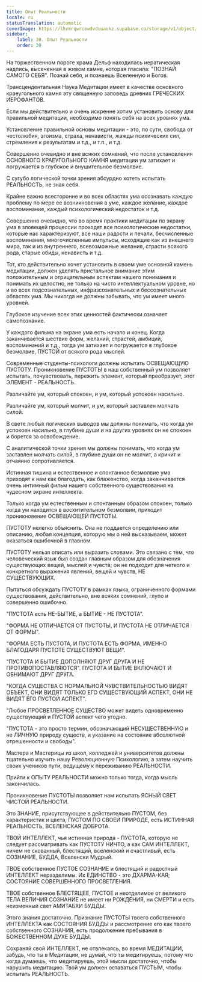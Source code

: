 ```yaml
---
title: Опыт Реальности
locale: ru
statusTranslation: automatic
coverImage: https://lhvmrqwrcowdvduuaukz.supabase.co/storage/v1/object/public/strapi-uploads/small_cover-educacion-fundamental.webp-2d51a7828a2b1309555be27f7e2a61a0.webp
sidebar:
    label: 30. Опыт Реальности
    order: 30
---
```

На торжественном пороге храма Дельф находилась иератическая надпись, высеченная в живом камне, которая гласила: "ПОЗНАЙ САМОГО СЕБЯ". Познай себя, и познаешь Вселенную и Богов.

Трансцендентальная Наука Медитации имеет в качестве основного краеугольного камня эту священную заповедь древних ГРЕЧЕСКИХ ИЕРОФАНТОВ.

Если мы действительно и очень искренне хотим установить основу для правильной медитации, необходимо понять себя на всех уровнях ума.

Установление правильной основы медитации - это, по сути, свобода от честолюбия, эгоизма, страха, ненависти, жажды психических сил, стремления к результатам и т.д., и т.п., и т.д.

Совершенно очевидно и вне всяких сомнений, что после установления ОСНОВНОГО КРАЕУГОЛЬНОГО КАМНЯ медитации ум затихает и погружается в глубокое и внушительное безмолвие.

С сугубо логической точки зрения абсурдно хотеть испытать РЕАЛЬНОСТЬ, не зная себя.

Крайне важно всесторонне и во всех областях ума осознавать каждую проблему по мере ее возникновения в уме, каждое желание, каждое воспоминание, каждый психологический недостаток и т.д.

Совершенно очевидно, что во время практики медитации по экрану ума в зловещей процессии проходят все психологические недостатки, которые нас характеризуют, все наши радости и печали, бесчисленные воспоминания, многочисленные импульсы, исходящие как из внешнего мира, так и из внутреннего, всевозможные желания, страсти всякого рода, старые обиды, ненависть и т.д.

Тот, кто действительно хочет установить в своем уме основной камень медитации, должен уделять пристальное внимание этим положительным и отрицательным аспектам нашего понимания и понимать их целостно, не только на чисто интеллектуальном уровне, но и во всех подсознательных, инфразсознательных и бессознательных областях ума. Мы никогда не должны забывать, что ум имеет много уровней.

Глубокое изучение всех этих ценностей фактически означает самопознание.

У каждого фильма на экране ума есть начало и конец. Когда заканчивается шествие форм, желаний, страстей, амбиций, воспоминаний и т.д., тогда ум затихает и погружается в глубокое безмолвие, ПУСТОЙ от всякого рода мыслей.

Современные студенты-психологи должны испытать ОСВЕЩАЮЩУЮ ПУСТОТУ. Проникновение ПУСТОТЫ в наш собственный ум позволяет испытать, почувствовать, пережить элемент, который преобразует, этот ЭЛЕМЕНТ - РЕАЛЬНОСТЬ.

Различайте ум, который спокоен, и ум, который успокоен насильно.

Различайте ум, который молчит, и ум, который заставлен молчать силой.

В свете любых логических выводов мы должны понимать, что когда ум успокоен насильно, в глубине души и на других уровнях он не спокоен и борется за освобождение.

С аналитической точки зрения мы должны понимать, что когда ум заставлен молчать силой, в глубине души он не молчит, а кричит и отчаянно сопротивляется.

Истинная тишина и естественное и спонтанное безмолвие ума приходят к нам как благодать, как блаженство, когда заканчивается очень интимный фильм нашего собственного существования на чудесном экране интеллекта.

Только когда ум естественным и спонтанным образом спокоен, только когда ум находится в восхитительном безмолвии, приходит проникновение ОСВЕЩАЮЩЕЙ ПУСТОТЫ.

ПУСТОТУ нелегко объяснить. Она не поддается определению или описанию, любая концепция, которую мы о ней высказываем, может оказаться ошибочной в главном.

ПУСТОТУ нельзя описать или выразить словами. Это связано с тем, что человеческий язык был создан главным образом для обозначения существующих вещей, мыслей и чувств; он не подходит для четкого и конкретного выражения явлений, вещей и чувств, НЕ СУЩЕСТВУЮЩИХ.

Пытаться обсуждать ПУСТОТУ в рамках языка, ограниченного формами существования, действительно, вне всяких сомнений, глупо и совершенно ошибочно.

"ПУСТОТА есть НЕ-БЫТИЕ, а БЫТИЕ - НЕ ПУСТОТА".

"ФОРМА НЕ ОТЛИЧАЕТСЯ ОТ ПУСТОТЫ, И ПУСТОТА НЕ ОТЛИЧАЕТСЯ ОТ ФОРМЫ".

"ФОРМА ЕСТЬ ПУСТОТА, И ПУСТОТА ЕСТЬ ФОРМА, ИМЕННО БЛАГОДАРЯ ПУСТОТЕ СУЩЕСТВУЮТ ВЕЩИ".

"ПУСТОТА И БЫТИЕ ДОПОЛНЯЮТ ДРУГ ДРУГА И НЕ ПРОТИВОПОСТАВЛЯЮТСЯ". ПУСТОТА И БЫТИЕ ВКЛЮЧАЮТ И ОБНИМАЮТ ДРУГ ДРУГА.

"КОГДА СУЩЕСТВА С НОРМАЛЬНОЙ ЧУВСТВИТЕЛЬНОСТЬЮ ВИДЯТ ОБЪЕКТ, ОНИ ВИДЯТ ТОЛЬКО ЕГО СУЩЕСТВУЮЩИЙ АСПЕКТ, ОНИ НЕ ВИДЯТ ЕГО ПУСТОЙ АСПЕКТ".

"Любое ПРОСВЕТЛЕННОЕ СУЩЕСТВО может видеть одновременно существующий и ПУСТОЙ аспект чего угодно.

"ПУСТОТА - это просто термин, обозначающий НЕСУЩЕСТВЕННУЮ и не ЛИЧНУЮ природу существ, и указание на состояние абсолютной отрешенности и свободы".

Мастера и Мастерицы из школ, колледжей и университетов должны тщательно изучить нашу Революционную Психологию, а затем научить своих учеников пути, ведущему к переживанию РЕАЛЬНОСТИ.

Прийти к ОПЫТУ РЕАЛЬНОСТИ можно только тогда, когда мысль закончилась.

Проникновение ПУСТОТЫ позволяет нам испытать ЯСНЫЙ СВЕТ ЧИСТОЙ РЕАЛЬНОСТИ.

Это ЗНАНИЕ, присутствующее в действительно ПУСТОМ, без характеристик и цвета, ПУСТОМ ПО СВОЕЙ ПРИРОДЕ, есть ИСТИННАЯ РЕАЛЬНОСТЬ, ВСЕЛЕНСКАЯ ДОБРОТА.

ТВОЙ ИНТЕЛЛЕКТ, чья истинная природа - ПУСТОТА, которую не следует рассматривать как ПУСТОТУ НИЧТО, а как САМ ИНТЕЛЛЕКТ, ничем не скованный, блестящий, вселенский и счастливый, есть СОЗНАНИЕ, БУДДА, Вселенски Мудрый.

ТВОЕ собственное ПУСТОЕ СОЗНАНИЕ и блестящий и радостный ИНТЕЛЛЕКТ неразделимы. Их ЕДИНСТВО - это ДХАРМА-КАЯ; СОСТОЯНИЕ СОВЕРШЕННОГО ПРОСВЕТЛЕНИЯ.

ТВОЕ собственное БЛЕСТЯЩЕЕ, ПУСТОЕ и неотделимое от великого ТЕЛА ВЕЛИЧИЯ СОЗНАНИЕ не имеет ни РОЖДЕНИЯ, ни СМЕРТИ и есть неизменный свет АМИТАБХИ БУДДЫ.

Этого знания достаточно. Признание ПУСТОТЫ твоего собственного ИНТЕЛЛЕКТА как СОСТОЯНИЯ БУДДЫ и рассмотрение его как твоего собственного СОЗНАНИЯ, есть продолжение пребывания в БОЖЕСТВЕННОМ ДУХЕ БУДДЫ.

Сохраняй свой ИНТЕЛЛЕКТ, не отвлекаясь, во время МЕДИТАЦИИ, забудь, что ты в Медитации, не думай, что ты медитируешь, потому что когда думаешь, что медитируешь, этой мысли достаточно, чтобы нарушить медитацию. Твой ум должен оставаться ПУСТЫМ, чтобы испытать РЕАЛЬНОСТЬ.

